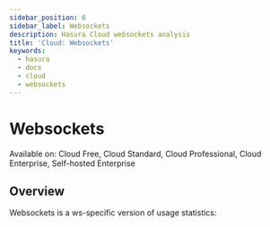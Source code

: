 ```yaml
---
sidebar_position: 6
sidebar_label: Websockets
description: Hasura Cloud websockets analysis
title: 'Cloud: Websockets'
keywords:
  - hasura
  - docs
  - cloud
  - websockets
---
```



# Websockets

<div className="badge badge--primary heading-badge">
  Available on: Cloud Free, Cloud Standard, Cloud Professional, Cloud Enterprise, Self-hosted Enterprise
</div>

## Overview

Websockets is a ws-specific version of usage statistics:

<Thumbnail src="/img/observability/pro-tab-websockets.png" alt="Hasura Cloud Console websockets tab" />
